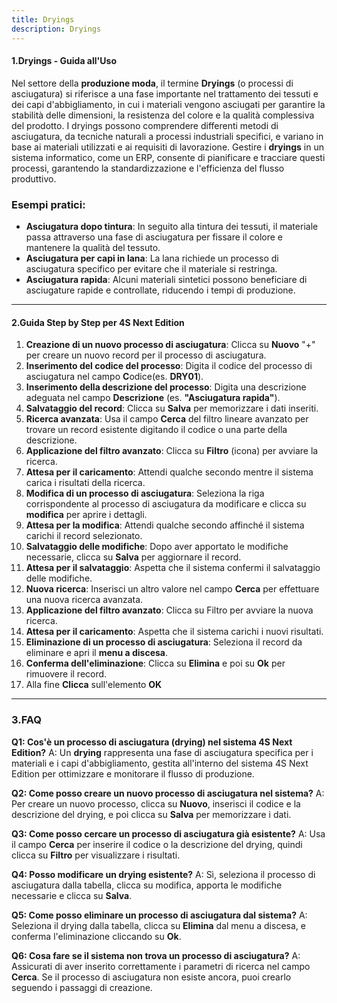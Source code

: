 ```yaml
---
title: Dryings
description: Dryings
---
```


#### 1.Dryings - Guida all'Uso

Nel settore della **produzione moda**, il termine **Dryings** (o processi di asciugatura) si riferisce a una fase importante nel trattamento dei tessuti e dei capi d'abbigliamento, in cui i materiali vengono asciugati per garantire la stabilità delle dimensioni, la resistenza del colore e la qualità complessiva del prodotto. I dryings possono comprendere differenti metodi di asciugatura, da tecniche naturali a processi industriali specifici, e variano in base ai materiali utilizzati e ai requisiti di lavorazione. Gestire i **dryings** in un sistema informatico, come un ERP, consente di pianificare e tracciare questi processi, garantendo la standardizzazione e l'efficienza del flusso produttivo.

### Esempi pratici:

* **Asciugatura dopo tintura**: In seguito alla tintura dei tessuti, il materiale passa attraverso una fase di asciugatura per fissare il colore e mantenere la qualità del tessuto.
* **Asciugatura per capi in lana**: La lana richiede un processo di asciugatura specifico per evitare che il materiale si restringa.
* **Asciugatura rapida**: Alcuni materiali sintetici possono beneficiare di asciugature rapide e controllate, riducendo i tempi di produzione.

***

#### 2.Guida Step by Step per 4S Next Edition

1. **Creazione di un nuovo processo di asciugatura**: Clicca su **Nuovo** "+" per creare un nuovo record per il processo di asciugatura.
2. **Inserimento del codice del processo**: Digita il codice del processo di asciugatura nel campo **C**odice(es. **DRY01**).
3. **Inserimento della descrizione del processo**: Digita una descrizione adeguata nel campo **Descrizione** (es. **"Asciugatura rapida"**).
4. **Salvataggio del record**: Clicca su **Salva** per memorizzare i dati inseriti.
5. **Ricerca avanzata**: Usa il campo **Cerca** del filtro lineare avanzato per trovare un record esistente digitando il codice o una parte della descrizione.
6. **Applicazione del filtro avanzato**: Clicca su **Filtro**  (icona) per avviare la ricerca.
7. **Attesa per il caricamento**: Attendi qualche secondo mentre il sistema carica i risultati della ricerca.
8. **Modifica di un processo di asciugatura**: Seleziona la riga corrispondente al processo di asciugatura da modificare e clicca su **modifica** per aprire i dettagli.
9. **Attesa per la modifica**: Attendi qualche secondo affinché il sistema carichi il record selezionato.
10. **Salvataggio delle modifiche**: Dopo aver apportato le modifiche necessarie, clicca su **Salva** per aggiornare il record.
11. **Attesa per il salvataggio**: Aspetta che il sistema confermi il salvataggio delle modifiche.
12. **Nuova ricerca**: Inserisci un altro valore nel campo **Cerca** per effettuare una nuova ricerca avanzata.
13. **Applicazione del filtro avanzato**: Clicca su Filtro per avviare la nuova ricerca.
14. **Attesa per il caricamento**: Aspetta che il sistema carichi i nuovi risultati.
15. **Eliminazione di un processo di asciugatura**: Seleziona il record da eliminare e apri il **menu a discesa**.
16. **Conferma dell'eliminazione**: Clicca su **Elimina** e poi su **Ok** per rimuovere il record.
17. Alla fine **Clicca** sull'elemento **OK**

***

### 3.FAQ

**Q1: Cos'è un processo di asciugatura (drying) nel sistema 4S Next Edition?**
A: Un **drying** rappresenta una fase di asciugatura specifica per i materiali e i capi d'abbigliamento, gestita all'interno del sistema 4S Next Edition per ottimizzare e monitorare il flusso di produzione.

**Q2: Come posso creare un nuovo processo di asciugatura nel sistema?**
A: Per creare un nuovo processo, clicca su **Nuovo**, inserisci il codice e la descrizione del drying, e poi clicca su **Salva** per memorizzare i dati.

**Q3: Come posso cercare un processo di asciugatura già esistente?**
A: Usa il campo **Cerca** per inserire il codice o la descrizione del drying, quindi clicca su **Filtro**  per visualizzare i risultati.

**Q4: Posso modificare un drying esistente?**
A: Sì, seleziona il processo di asciugatura dalla tabella, clicca su modifica, apporta le modifiche necessarie e clicca su **Salva**.

**Q5: Come posso eliminare un processo di asciugatura dal sistema?**
A: Seleziona il drying dalla tabella, clicca su **Elimina** dal menu a discesa, e conferma l'eliminazione cliccando su **Ok**.

**Q6: Cosa fare se il sistema non trova un processo di asciugatura?**
A: Assicurati di aver inserito correttamente i parametri di ricerca nel campo **Cerca**. Se il processo di asciugatura non esiste ancora, puoi crearlo seguendo i passaggi di creazione.